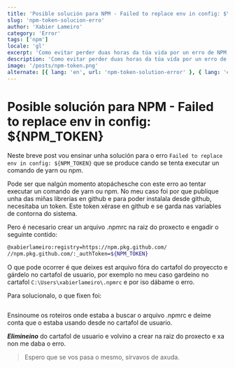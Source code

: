 ```yaml
---
title: 'Posible solución para NPM - Failed to replace env in config: $\{NPM_TOKEN}'
slug: 'npm-token-solucion-erro'
author: 'Xabier Lameiro'
category: 'Error'
tags: ['npm']
locale: 'gl'
excerpt: 'Como evitar perder duas horas da túa vida por un erro de NPM, que non deixa executar comandos de yarn ou npm. Este erro producíase cando se intentaba executar un comando de yarn ou npm e aparecía o seguinte erro: Failed to replace env in config: ${NPM_TOKEN}'
description: 'Como evitar perder duas horas da túa vida por un erro de NPM, que non deixa executar comandos de yarn ou npm. Este erro producíase cando se intentaba executar un comando de yarn ou npm e aparecía o seguinte erro: Failed to replace env in config: ${NPM_TOKEN}'
image: '/posts/npm-token.png'
alternate: [{ lang: 'en', url: 'npm-token-solution-error' }, { lang: 'es', url: 'npm-token-solucion-error' }]
---
```


# Posible solución para NPM - Failed to replace env in config: $\{NPM_TOKEN}

<Date date="01-03-2023" />

<GoogleAdsense />

Neste breve post vou ensinar unha solución para o erro `Failed to replace env in config: ${NPM_TOKEN}` que se produce cando se tenta executar un comando de yarn ou npm.

Pode ser que nalgún momento atopáchesche con este erro ao tentar executar un comando de yarn ou npm. No meu caso foi
por que publique unha das miñas librerias en github e para poder instalala desde github, necesitaba un token.
Este token xérase en github e se garda nas variables de contorna do sistema.

Pero é necesario crear un arquivo .npmrc na raiz do proxecto e engadir o seguinte contido:

```bash .npmrc v1
@xabierlameiro:registry=https://npm.pkg.github.com/
//npm.pkg.github.com/:_authToken=${NPM_TOKEN}
```

O que pode ocorrer é que deixes est arquivo fóra do cartafol do proyeccto e gárdelo no cartafol de usuario,
por exemplo no meu caso gardeino no cartafol `C:\Users\xabierlameiro\.npmrc` e por iso dábame o erro.

Para solucionalo, o que fixen foi:

```bash yarn install --verbose v1
```

Ensinoume os roteiros onde estaba a buscar o arquivo .npmrc e deime conta que o estaba usando desde no cartafol de usuario.

**_Elimineino_** do cartafol de usuario e volvino a crear na raiz do proxecto e xa non me daba o erro.

> Espero que se vos pasa o mesmo, sírvavos de axuda.
